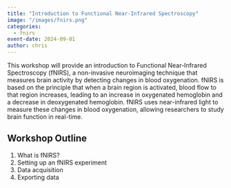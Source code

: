```yaml
---
title: "Introduction to Functional Near-Infrared Spectroscopy"
image: "/images/fnirs.png"
categories:
  - fnirs
event-date: 2024-09-01
author: chris
---
```


This workshop will provide an introduction to Functional Near-Infrared Spectroscopy (fNIRS), a non-invasive neuroimaging technique that measures brain activity by detecting changes in blood oxygenation. fNIRS is based on the principle that when a brain region is activated, blood flow to that region increases, leading to an increase in oxygenated hemoglobin and a decrease in deoxygenated hemoglobin. fNIRS uses near-infrared light to measure these changes in blood oxygenation, allowing researchers to study brain function in real-time.

## Workshop Outline

1. What is fNIRS?
2. Setting up an fNIRS experiment
3. Data acquisition
4. Exporting data